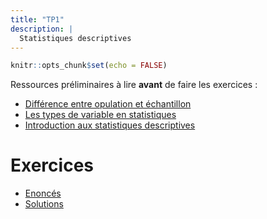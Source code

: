 ```yaml
---
title: "TP1"
description: |
  Statistiques descriptives
---
```


```r
knitr::opts_chunk$set(echo = FALSE)
```

Ressources préliminaires à lire **avant** de faire les exercices :

- [Différence entre opulation et échantillon](https://statsandr.com/blog/what-is-the-difference-between-population-and-sample/)
- [Les types de variable en statistiques](https://statsandr.com/blog/variable-types-and-examples/)
- [Introduction aux statistiques descriptives](https://statsandr.com/blog/descriptive-statistics-by-hand/)

# Exercices

- [Enoncés](files/LESPO2102_TP1_enonce.pdf)
- [Solutions](files/LESPO2102_TP1_solassistant.pdf)
